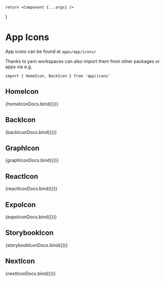 


<Meta title="features / app-core / icons" />

    return <Component {...args} />
}

# App Icons

App icons can be found at `apps/app/icons/`

Thanks to yarn workspaces can also import them from other packages or apps via e.g.

`import { HomeIcon, BackIcon } from 'app/icons'`

## HomeIcon


<Canvas>
    <Story
        name="HomeIcon"
        args={homeIconDocConfig.args}
        argTypes={homeIconDocConfig.argTypes}
    >
        {homeIconDocs.bind({})}
    </Story>
</Canvas>

<ArgsTable story="HomeIcon" />

## BackIcon


<Canvas>
    <Story
        name="BackIcon"
        args={backIconDocConfig.args}
        argTypes={backIconDocConfig.argTypes}
    >
        {backIconDocs.bind({})}
    </Story>
</Canvas>

<ArgsTable story="BackIcon" />

## GraphIcon


<Canvas>
    <Story
        name="GraphIcon"
        args={graphIconDocConfig.args}
        argTypes={graphIconDocConfig.argTypes}
    >
        {graphIconDocs.bind({})}
    </Story>
</Canvas>

<ArgsTable story="GraphIcon" />

## ReactIcon


<Canvas>
    <Story
        name="ReactIcon"
        args={reactIconDocConfig.args}
        argTypes={reactIconDocConfig.argTypes}
    >
        {reactIconDocs.bind({})}
    </Story>
</Canvas>

<ArgsTable story="ReactIcon" />

## ExpoIcon


<Canvas>
    <Story
        name="ExpoIcon"
        args={expoIconDocConfig.args}
        argTypes={expoIconDocConfig.argTypes}
    >
        {expoIconDocs.bind({})}
    </Story>
</Canvas>

<ArgsTable story="ExpoIcon" />

## StorybookIcon


<Canvas>
    <Story
        name="StorybookIcon"
        args={storybookIconDocConfig.args}
        argTypes={storybookIconDocConfig.argTypes}
    >
        {storybookIconDocs.bind({})}
    </Story>
</Canvas>

<ArgsTable story="StorybookIcon" />

## NextIcon


<Canvas>
    <Story
        name="NextIcon"
        args={nextIconDocConfig.args}
        argTypes={nextIconDocConfig.argTypes}
    >
        {nextIconDocs.bind({})}
    </Story>
</Canvas>

<ArgsTable story="NextIcon" />

